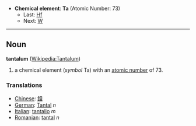 *'''Chemical element''': '''Ta''' (Atomic Number: 73)
**Last: [[Hafnium|Hf]]
**Next: [[Tungsten|W]]
----
== Noun ==
'''tantalum''' ([[en:Tantalum|Wikipedia:Tantalum]])

# a chemical element (''symbol'' Ta) with an [[atomic number]] of 73.

===Translations===
*[[Chinese]]: [[鉭]]
*[[German]]: [[Tantal]] ''n''
*[[Italian]]: [[tantalio]] ''m''
*[[Romanian]]: [[tantal]] ''n''